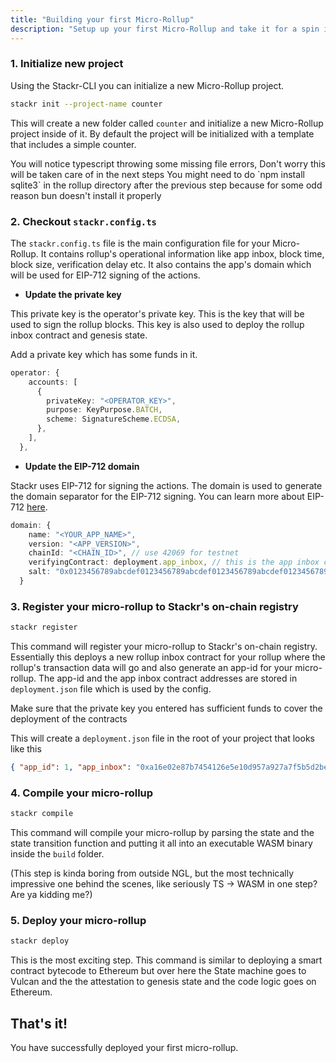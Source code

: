 ```yaml
---
title: "Building your first Micro-Rollup"
description: "Setup up your first Micro-Rollup and take it for a spin in just 5 easy steps"
---
```


### 1. Initialize new project

Using the Stackr-CLI you can initialize a new Micro-Rollup project.

```bash
stackr init --project-name counter
```

This will create a new folder called `counter` and initialize a new Micro-Rollup project inside of it.
By default the project will be initialized with a template that includes a simple counter.

<Info>
  You will notice typescript throwing some missing file errors, Don't worry this
  will be taken care of in the next steps
</Info>

<Warning>
  You might need to do `npm install sqlite3` in the rollup directory after the
  previous step because for some odd reason bun doesn't install it properly
</Warning>

### 2. Checkout `stackr.config.ts`

The `stackr.config.ts` file is the main configuration file for your Micro-Rollup.
It contains rollup's operational information like app inbox, block time, block size, verification delay etc.
It also contains the app's domain which will be used for EIP-712 signing of the actions.

- **Update the private key**

This private key is the operator's private key. This is the key that will be used to sign the rollup blocks.
This key is also used to deploy the rollup inbox contract and genesis state.

Add a private key which has some funds in it.

```ts stackr.config.ts
operator: {
    accounts: [
      {
        privateKey: "<OPERATOR_KEY>",
        purpose: KeyPurpose.BATCH,
        scheme: SignatureScheme.ECDSA,
      },
    ],
  },
```

- **Update the EIP-712 domain**

Stackr uses EIP-712 for signing the actions. The domain is used to generate the domain separator for the EIP-712 signing.
You can learn more about EIP-712 [here](https://eips.ethereum.org/EIPS/eip-712).

```ts stackr.config.ts
domain: {
    name: "<YOUR_APP_NAME>",
    version: "<APP_VERSION>",
    chainId: "<CHAIN_ID>", // use 42069 for testnet
    verifyingContract: deployment.app_inbox, // this is the app inbox contract address generated in the next step
    salt: "0x0123456789abcdef0123456789abcdef0123456789abcdef0123456789abcdef", // this is a random salt
  }
```

### 3. Register your micro-rollup to Stackr's on-chain registry

```bash
stackr register
```

This command will register your micro-rollup to Stackr's on-chain registry.
Essentially this deploys a new rollup inbox contract for your rollup where the rollup's transaction data will go and also generate an app-id for your micro-rollup.
The app-id and the app inbox contract addresses are stored in `deployment.json` file which is used by the config.

<Info>
  Make sure that the private key you entered has sufficient funds to cover the
  deployment of the contracts
</Info>

This will create a `deployment.json` file in the root of your project that looks like this

```json
{ "app_id": 1, "app_inbox": "0xa16e02e87b7454126e5e10d957a927a7f5b5d2be" }
```

### 4. Compile your micro-rollup

```bash
stackr compile
```

This command will compile your micro-rollup by parsing the state and the state transition function and
putting it all into an executable WASM binary inside the `build` folder.

(This step is kinda boring from outside NGL, but the most technically impressive one behind the scenes,
like seriously TS -> WASM in one step? Are ya kidding me?)

### 5. Deploy your micro-rollup

```bash
stackr deploy
```

This is the most exciting step. This command is similar to deploying a smart contract bytecode to Ethereum but over here
the State machine goes to Vulcan and the the attestation to genesis state and the code logic goes on Ethereum.

## That's it!

You have successfully deployed your first micro-rollup.
